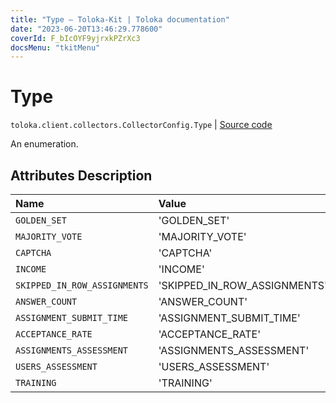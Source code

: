 ```yaml
---
title: "Type — Toloka-Kit | Toloka documentation"
date: "2023-06-20T13:46:29.778600"
coverId: F_bIcOYF9yjrxkPZrXc3
docsMenu: "tkitMenu"
---
```


# Type

`toloka.client.collectors.CollectorConfig.Type` | [Source code](https://github.com/Toloka/toloka-kit/blob/v1.2.0/src/client/collectors.py#L52)

An enumeration.

## Attributes Description

| Name | Value | Description |
| :------| :-----------| :----------| 
`GOLDEN_SET`|'GOLDEN_SET'|
`MAJORITY_VOTE`|'MAJORITY_VOTE'|
`CAPTCHA`|'CAPTCHA'|
`INCOME`|'INCOME'|
`SKIPPED_IN_ROW_ASSIGNMENTS`|'SKIPPED_IN_ROW_ASSIGNMENTS'|
`ANSWER_COUNT`|'ANSWER_COUNT'|
`ASSIGNMENT_SUBMIT_TIME`|'ASSIGNMENT_SUBMIT_TIME'|
`ACCEPTANCE_RATE`|'ACCEPTANCE_RATE'|
`ASSIGNMENTS_ASSESSMENT`|'ASSIGNMENTS_ASSESSMENT'|
`USERS_ASSESSMENT`|'USERS_ASSESSMENT'|
`TRAINING`|'TRAINING'|